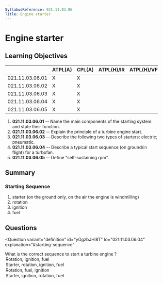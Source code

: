 ```yaml
---
SyllabusReference: 021.11.03.06
Title: Engine starter
---
```


# Engine starter

## Learning Objectives

|                 | ATPL(A) | CPL(A) | ATPL(H)/IR | ATPL(H)/VFR | CPL(H) | IR  | CBIR(A) |
| --------------- | ------- | ------ | ---------- | ----------- | ------ | --- | ------- |
| 021.11.03.06.01 | X       | X      |            |             |        |     |         |
| 021.11.03.06.02 | X       | X      |            |             |        |     |         |
| 021.11.03.06.03 | X       | X      |            |             |        |     |         |
| 021.11.03.06.04 | X       | X      |            |             |        |     |         |
| 021.11.03.06.05 | X       | X      |            |             |        |     |         |

1. **021.11.03.06.01** -- Name the main components of the starting system and
   state their function.
2. **021.11.03.06.02** -- Explain the principle of a turbine engine start.
3. **021.11.03.06.03** -- Describe the following two types of starters:
   electric; pneumatic.
4. **021.11.03.06.04** -- Describe a typical start sequence (on ground/in
   flight) for a turbofan.
5. **021.11.03.06.05** -- Define "self-sustaining rpm".

## Summary

### Starting Sequence

1. starter (on the ground only, on the air the engine is windmilling)
2. rotation
3. ignition
4. fuel

## Questions

<Question
  variant="definition"
  id="yOgzbJHl8T"
  lo="021.11.03.06.04"
  explanation="#starting-sequence"
>
  <Text variant="oneCorrect">
    What is the correct sequence to start a turbine engine <Subject />?
  </Text>
  <Option id="yOgzbJHl8T-1" subject="in flight">
    Rotation, ignition, fuel
  </Option>
  <Option id="yOgzbJHl8T-2" subject="that is windmilling">
    Starter, rotation, ignition, fuel
  </Option>
  <Option id="yOgzbJHl8T-3">Rotation, fuel, ignition</Option>
  <Option id="yOgzbJHl8T-4">Starter, ignition, rotation, fuel</Option>
</Question>
